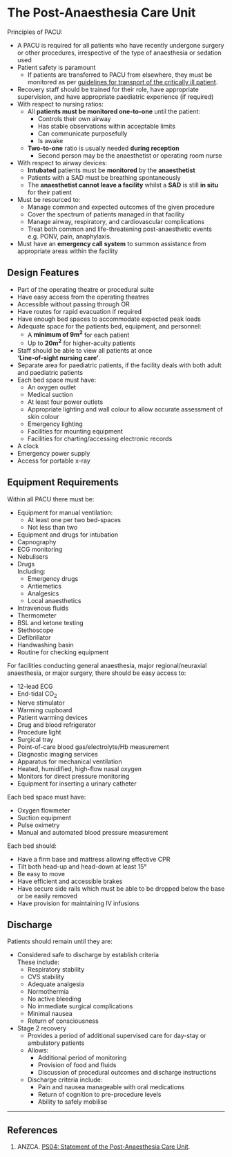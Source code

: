 # The Post-Anaesthesia Care Unit


Principles of PACU:

* A PACU is required for all patients who have recently undergone surgery or other procedures, irrespective of the type of anaesthesia or sedation used
* Patient safety is paramount
	* If patients are transferred to PACU from elsewhere, they must be monitored as per [guidelines for transport of the critically ill patient](/intensive-care/transport.md).
* Recovery staff should be trained for their role, have appropriate supervision, and have appropriate paediatric experience (if required)
* With respect to nursing ratios:
	* All **patients must be monitored one-to-one** until the patient:
		* Controls their own airway
		* Has stable observations within acceptable limits
		* Can communicate purposefully
		* Is awake
	* **Two-to-one** ratio is usually needed **during reception**
		* Second person may be the anaesthetist or operating room nurse
* With respect to airway devices:
	* **Intubated** patients must be **monitored** by the **anaesthetist**
	* Patients with a SAD must be breathing spontaneously\
	* The **anaesthetist cannot leave a facility** whilst a **SAD** is still **in situ** for their patient
* Must be resourced to:
	* Manage common and expected outcomes of the given procedure
	* Cover the spectrum of patients managed in that facility
	* Manage airway, respiratory, and cardiovascular complications
	* Treat both common and life-threatening post-anaesthetic events\
	e.g. PONV, pain, anaphylaxis.
* Must have an **emergency call system** to summon assistance from appropriate areas within the facility

## Design Features

* Part of the operating theatre or procedural suite
* Have easy access from the operating theatres
* Accessible without passing through OR
* Have routes for rapid evacuation if required
* Have enough bed spaces to accommodate expected peak loads
* Adequate space for the patients bed, equipment, and personnel:
	* A **minimum of 9m^2^** for each patient
	* Up to **20m^2^** for higher-acuity patients
* Staff should be able to view all patients at once\
**'Line-of-sight nursing care'**.
* Separate area for paediatric patients, if the facility deals with both adult and paediatric patients
* Each bed space must have:
	* An oxygen outlet
	* Medical suction
	* At least four power outlets
	* Appropriate lighting and wall colour to allow accurate assessment of skin colour
	* Emergency lighting
	* Facilities for mounting equipment
	* Facilities for charting/accessing electronic records
* A clock
* Emergency power supply
* Access for portable x-ray

## Equipment Requirements

Within all PACU there must be:

* Equipment for manual ventilation:
	* At least one per two bed-spaces
	* Not less than two
* Equipment and drugs for intubation
* Capnography
* ECG monitoring
* Nebulisers
* Drugs\
Including:
	* Emergency drugs
	* Antiemetics
	* Analgesics
	* Local anaesthetics
* Intravenous fluids
* Thermometer
* BSL and ketone testing
* Stethoscope
* Defibrillator
* Handwashing basin
* Routine for checking equipment

For facilities conducting general anaesthesia, major regional/neuraxial anaesthesia, or major surgery, there should be easy access to:

* 12-lead ECG
* End-tidal CO~2~
* Nerve stimulator
* Warming cupboard
* Patient warming devices
* Drug and blood refrigerator
* Procedure light
* Surgical tray
* Point-of-care blood gas/electrolyte/Hb measurement
* Diagnostic imaging services
* Apparatus for mechanical ventilation
* Heated, humidified, high-flow nasal oxygen
* Monitors for direct pressure monitoring
* Equipment for inserting a urinary catheter

Each bed space must have:

* Oxygen flowmeter
* Suction equipment
* Pulse oximetry
* Manual and automated blood pressure measurement

Each bed should:

* Have a firm base and mattress allowing effective CPR
* Tilt both head-up and head-down at least 15°
* Be easy to move
* Have efficient and accessible brakes
* Have secure side rails which must be able to be dropped below the base or be easily removed
* Have provision for maintaining IV infusions

## Discharge

Patients should remain until they are:

* Considered safe to discharge by establish criteria\
These include:
	* Respiratory stability
	* CVS stability
	* Adequate analgesia
	* Normothermia
	* No active bleeding
	* No immediate surgical complications
	* Minimal nausea
	* Return of consciousness
* Stage 2 recovery\
	* Provides a period of additional supervised care for day-stay or ambulatory patients
	* Allows:
		* Additional period of monitoring
		* Provision of food and fluids
		* Discussion of procedural outcomes and discharge instructions
	* Discharge criteria include:
		* Pain and nausea manageable with oral medications
		* Return of cognition to pre-procedure levels
		* Ability to safely mobilise

---

## References

1. ANZCA. [PS04: Statement of the Post-Anaesthesia Care Unit](http://www.anzca.edu.au/Documents/ps04-2006-recommendations-for-the-post-anaesthesia.pdf).